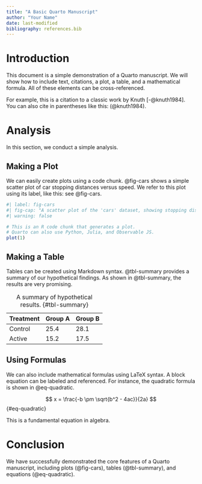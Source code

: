 ```yaml
---
title: "A Basic Quarto Manuscript"
author: "Your Name"
date: last-modified
bibliography: references.bib
---
```


# Introduction

This document is a simple demonstration of a Quarto manuscript.
We will show how to include text, citations, a plot, a table, and a mathematical formula.
All of these elements can be cross-referenced.

For example, this is a citation to a classic work by Knuth [-@knuth1984].
You can also cite in parentheses like this: (@knuth1984).

# Analysis

In this section, we conduct a simple analysis.

## Making a Plot

We can easily create plots using a code chunk.
@fig-cars shows a simple scatter plot of car stopping distances versus speed.
We refer to this plot using its label, like this: see @fig-cars.

```r
#| label: fig-cars
#| fig-cap: "A scatter plot of the 'cars' dataset, showing stopping distance as a function of speed."
#| warning: false

# This is an R code chunk that generates a plot.
# Quarto can also use Python, Julia, and Observable JS.
plot(1)
```

## Making a Table

Tables can be created using Markdown syntax.
@tbl-summary provides a summary of our hypothetical findings.
As shown in @tbl-summary, the results are very promising.

| Treatment | Group A | Group B |
|-----------|---------|---------|
| Control   | 25.4    | 28.1    |
| Active    | 15.2    | 17.5    |

: A summary of hypothetical results. {#tbl-summary}

## Using Formulas

We can also include mathematical formulas using LaTeX syntax.
A block equation can be labeled and referenced.
For instance, the quadratic formula is shown in @eq-quadratic.

$$
x = \frac{-b \pm \sqrt{b^2 - 4ac}}{2a}
$$ {#eq-quadratic}

This is a fundamental equation in algebra.

# Conclusion

We have successfully demonstrated the core features of a Quarto manuscript, including plots (@fig-cars), tables (@tbl-summary), and equations (@eq-quadratic).
